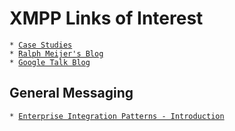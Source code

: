 = XMPP Links of Interest =

 * [http://wiki.jabber.org/index.php/XMPP_Case_Studies Case Studies]
 * [http://ralphm.net/blog/ Ralph Meijer's Blog]
 * [http://googletalk.blogspot.com/ Google Talk Blog]

== General Messaging ==

 * [http://www.enterpriseintegrationpatterns.com/Introduction.html Enterprise Integration Patterns - Introduction]